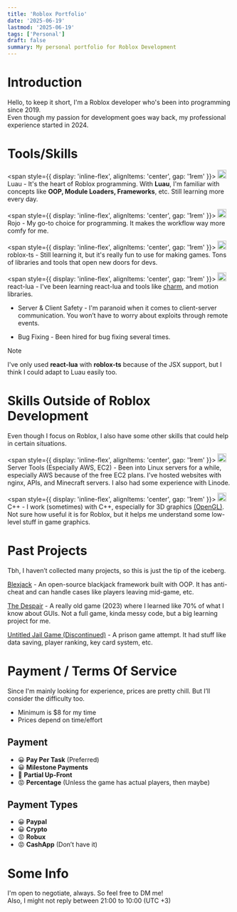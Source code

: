 ```yaml
---
title: 'Roblox Portfolio'
date: '2025-06-19'
lastmod: '2025-06-19'
tags: ['Personal']
draft: false
summary: My personal portfolio for Roblox Development
---
```


# Introduction

Hello, to keep it short, I'm a Roblox developer who's been into programming since 2019.  
Even though my passion for development goes way back, my professional experience started in 2024.

# Tools/Skills

<span style={{ display: 'inline-flex', alignItems: 'center', gap: '1rem' }}>
  <img src="https://cdn.simpleicons.org/lua" width="20" />
  Luau - It's the heart of Roblox programming. With **Luau**, I'm familiar with concepts like **OOP,
  Module Loaders, Frameworks**, etc. Still learning more every day.
</span>

<span style={{ display: 'inline-flex', alignItems: 'center', gap: '1rem' }}>
  <img src="https://rojo.space/img/logo.png" width="20" />
  Rojo - My go-to choice for programming. It makes the workflow way more comfy for me.
</span>

<span style={{ display: 'inline-flex', alignItems: 'center', gap: '1rem' }}>
  <img src="https://roblox-ts.com/img/roblox-ts.svg" width="20" />
  roblox-ts - Still learning it, but it's really fun to use for making games. Tons of libraries and
  tools that open new doors for devs.
</span>

<span style={{ display: 'inline-flex', alignItems: 'center', gap: '1rem' }}>
  <img src="https://raw.githubusercontent.com/jsdotlua/branding/main/Logo.png" width="20" />
  react-lua - I've been learning react-lua and tools like
  [charm](https://www.npmjs.com/package/@rbxts/charm), and motion libraries.
</span>

- Server & Client Safety - I'm paranoid when it comes to client-server communication. You won’t have to worry about exploits through remote events.

- Bug Fixing - Been hired for bug fixing several times.

> [!NOTE]  
> I've only used **react-lua** with **roblox-ts** because of the JSX support, but I think I could adapt to Luau easily too.

# Skills Outside of Roblox Development

Even though I focus on Roblox, I also have some other skills that could help in certain situations.

<span style={{ display: 'inline-flex', alignItems: 'center', gap: '1rem' }}>
  <img
    src="https://upload.wikimedia.org/wikipedia/commons/thumb/9/93/Amazon_Web_Services_Logo.svg/512px-Amazon_Web_Services_Logo.svg.png?20170912170050"
    width="20"
  />
  Server Tools (Especially AWS, EC2) - Been into Linux servers for a while, especially AWS because
  of the free EC2 plans. I’ve hosted websites with nginx, APIs, and Minecraft servers. I also had
  some experience with Linode.
</span>

<span style={{ display: 'inline-flex', alignItems: 'center', gap: '1rem' }}>
  <img src="https://cdn.simpleicons.org/cplusplus" width="20" />
  C++ - I work (sometimes) with C++, especially for 3D graphics [(OpenGL)](https://www.opengl.org/).
  Not sure how useful it is for Roblox, but it helps me understand some low-level stuff in game
  graphics.
</span>

# Past Projects

Tbh, I haven’t collected many projects, so this is just the tip of the iceberg.

[Blexjack](https://github.com/knkr1/blexjack) - An open-source blackjack framework built with OOP. It has anti-cheat and can handle cases like players leaving mid-game, etc.

[The Despair](https://www.roblox.com/games/6513331433/The-Despair-V0-4-WIP) - A really old game (2023) where I learned like 70% of what I know about GUIs. Not a full game, kinda messy code, but a big learning project for me.

[Untitled Jail Game (Discontinued)](https://www.roblox.com/games/91503277957056/Untitled-Game) - A prison game attempt. It had stuff like data saving, player ranking, key card system, etc.

# Payment / Terms Of Service

Since I'm mainly looking for experience, prices are pretty chill. But I’ll consider the difficulty too.

- Minimum is $8 for my time
- Prices depend on time/effort

## Payment

- 😀 **Pay Per Task** (Preferred)
- 😀 **Milestone Payments**
- 🙂 **Partial Up-Front**
- 😡 **Percentage** (Unless the game has actual players, then maybe)

## Payment Types

- 😀 **Paypal**
- 😀 **Crypto**
- 😡 **Robux**
- 😡 **CashApp** (Don’t have it)

# Some Info

I'm open to negotiate, always. So feel free to DM me!  
Also, I might not reply between 21:00 to 10:00 (UTC +3)
